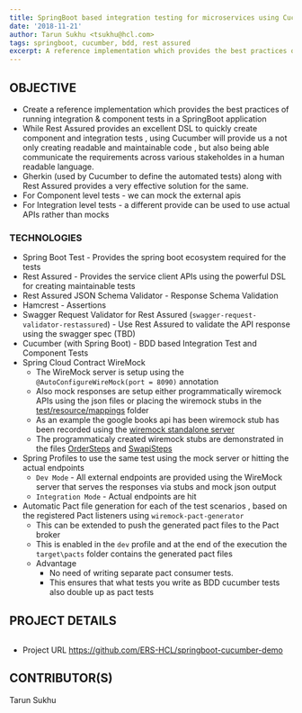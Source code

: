 ```yaml
---
title: SpringBoot based integration testing for microservices using Cucumber and Rest Assured
date: '2018-11-21'
author: Tarun Sukhu <tsukhu@hcl.com>
tags: springboot, cucumber, bdd, rest assured
excerpt: A reference implementation which provides the best practices of running integration & component tests in a SpringBoot application
---
```



## OBJECTIVE

* Create a reference implementation which provides the best practices of running integration & component tests in a SpringBoot application
* While Rest Assured provides an excellent DSL to quickly create component and integration tests , using Cucumber will provide us a not only creating readable and maintainable code , but also being able communicate the requirements across various stakeholdes in a human readable language.
* Gherkin (used by Cucumber to define the automated tests) along with Rest Assured provides a very effective solution for the same.
* For Component level tests - we can mock the external apis 
* For Integration level tests - a different provide can be used to use actual APIs rather than mocks

### TECHNOLOGIES

* Spring Boot Test - Provides the spring boot ecosystem required for the tests
* Rest Assured - Provides the service client APIs using the powerful DSL for creating maintainable tests
* Rest Assured JSON Schema Validator - Response Schema Validation
* Hamcrest - Assertions
* Swagger Request Validator for Rest Assured (`swagger-request-validator-restassured`) - Use Rest Assured to validate the API response using the swagger spec (TBD)
* Cucumber (with Spring Boot) - BDD based Integration Test and Component Tests
* Spring Cloud Contract WireMock
    * The WireMock server is setup using the `@AutoConfigureWireMock(port = 8090)` annotation
    * Also mock responses are setup either programmatically wiremock APIs using the json files or placing the wiremock stubs in the [test/resource/mappings](src/test/resources/mappings) folder
    * As an example the google books api has been wiremock stub has been recorded using the [wiremock standalone server](http://wiremock.org/docs/record-playback/) 
    * The programmaticaly created wiremock stubs are demonstrated in the files [OrderSteps](src/test/java/com/tsukhu/demo/steps/OrderSteps.java) and [SwapiSteps](src/test/java/com/tsukhu/demo/steps/SwapiSteps.java) 
* Spring Profiles to use the same test using the mock server or hitting the actual endpoints
    * `Dev Mode` - All external endpoints are provided using the WireMock server that serves the responses via stubs and mock json output
    * `Integration Mode` - Actual endpoints are hit
* Automatic Pact file generation for each of the test scenarios , based on the registered Pact listeners using `wiremock-pact-generator`
    * This can be extended to push the generated pact files to the Pact broker
    * This is enabled in the `dev` profile and at the end of the execution the `target\pacts` folder contains the generated pact files
    * Advantage
        * No need of writing separate pact consumer tests.
        * This ensures that what tests you write as BDD cucumber tests also double up as pact tests


## PROJECT DETAILS

<Image imageName="spring-cucumber-demo" bypassImage/>

- Project URL https://github.com/ERS-HCL/springboot-cucumber-demo

## CONTRIBUTOR(S)

Tarun Sukhu
